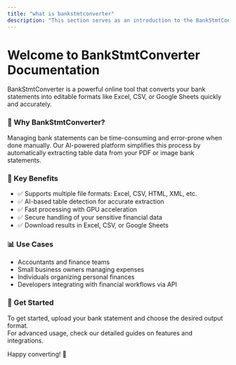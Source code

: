 ```yaml
---
title: "what is bankstmtconverter"
description: "This section serves as an introduction to the BankStmtConverter documentation."
---
```



# Welcome to BankStmtConverter Documentation

BankStmtConverter is a powerful online tool that converts your bank statements into editable formats like Excel, CSV, or Google Sheets quickly and accurately.

### 🚀 Why BankStmtConverter?

Managing bank statements can be time-consuming and error-prone when done manually. Our AI-powered platform simplifies this process by automatically extracting table data from your PDF or image bank statements.

### 🎯 Key Benefits

- ✅ Supports multiple file formats: Excel, CSV, HTML, XML, etc.
- ✅ AI-based table detection for accurate extraction
- ✅ Fast processing with GPU acceleration
- ✅ Secure handling of your sensitive financial data
- ✅ Download results in Excel, CSV, or Google Sheets

### 📊 Use Cases

- Accountants and finance teams  
- Small business owners managing expenses  
- Individuals organizing personal finances  
- Developers integrating with financial workflows via API  

### 🚀 Get Started

To get started, upload your bank statement and choose the desired output format.  
For advanced usage, check our detailed guides on features and integrations.

Happy converting! 🎉
